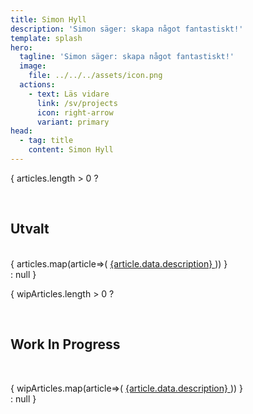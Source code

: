 ```yaml
---
title: Simon Hyll
description: 'Simon säger: skapa något fantastiskt!'
template: splash
hero:
  tagline: 'Simon säger: skapa något fantastiskt!'
  image:
    file: ../../../assets/icon.png
  actions:
    - text: Läs vidare
      link: /sv/projects
      icon: right-arrow
      variant: primary
head:
  - tag: title
    content: Simon Hyll
---
```



<HeroBackground />




<div class="create-simon">
<Card title="Skapa ett projekt">
  <CreateSimon />
</Card>
</div>


{ articles.length > 0 ?
<div>
<br/><h2>Utvalt</h2><br/>
<CardGrid>
{ articles.map(article=>(
  <a href={article.slug} class="lp-card-link">
  <Card title={article.data.title}>
  {article.data.description}
  </Card>
  </a>
)) }
</CardGrid>
</div> : null
}

{ wipArticles.length > 0 ?
<div>

<br/><h2>Work In Progress</h2><br/>

<CardGrid>
{ wipArticles.map(article=>(
  <a href={article.slug} class="lp-card-link">
  <Card title={article.data.title}>
  {article.data.description}
  </Card>
  </a>
)) }
</CardGrid>
</div> : null
}

